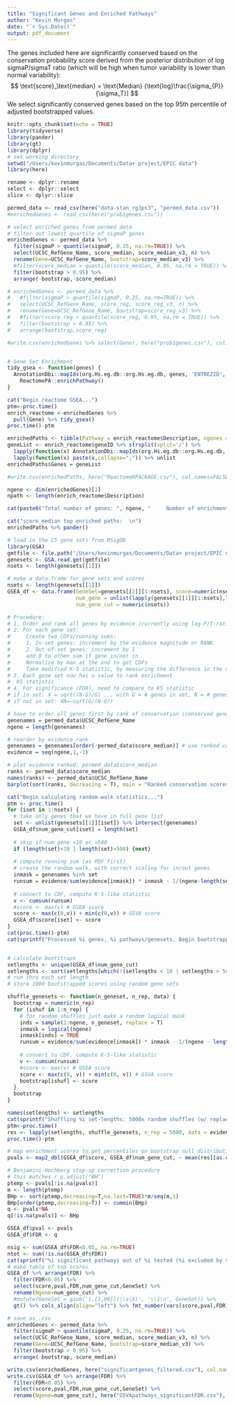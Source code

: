 ```yaml
---
title: "Significant Genes and Enriched Pathways"
author: "Kevin Murgas"
date: "`r Sys.Date()`"
output: pdf_document
---
```


The genes included here are significantly conserved based on the conservation probability score derived from the posterior distribution of log sigmaP/sigmaT ratio (which will be high when tumor variability is lower than normal variability):
$$ \text{score}_\text{median} = \text{Median} (\text{log}\frac{\sigma_{P}}{\sigma_T}) $$
We select significantly conserved genes based on the top 95th percentile of adjusted bootstrapped values.

```r
knitr::opts_chunk$set(echo = TRUE)
library(tidyverse)
library(pander)
library(gt)
library(dplyr)
# set working directory
setwd("/Users/kevinmurgas/Documents/Data+ project/EPIC data")
library(here)

rename <- dplyr::rename
select <- dplyr::select
slice <- dplyr::slice

permed_data <- read_csv(here("data-stan_rg3ps3", "permed_data.csv"))
#enrichedGenes <- read_csv(here("prob1genes.csv"))

```

\section{Reactome Enriched Pathways}
```r

# select enriched genes from permed data
# filter out lowest quartile of sigmaP genes
enrichedGenes <- permed_data %>%
  filter(sigmaP > quantile(sigmaP, 0.25, na.rm=TRUE)) %>%
  select(UCSC_RefGene_Name, score_median, score_median_v3, n) %>%
  rename(Gene=UCSC_RefGene_Name, bootstrap=score_median_v3) %>%
  #filter(score_median > quantile(score_median, 0.95, na.rm = TRUE)) %>%
  filter(bootstrap > 0.95) %>%
  arrange(-bootstrap,-score_median)

# enrichedGenes <- permed_data %>%
#   #filter(sigmaP > quantile(sigmaP, 0.25, na.rm=TRUE)) %>%
#   select(UCSC_RefGene_Name, score_reg, score_reg_v3, n) %>%
#   rename(Gene=UCSC_RefGene_Name, bootstrap=score_reg_v3) %>%
#   #filter(score_reg > quantile(score_reg, 0.95, na.rm = TRUE)) %>%
#   filter(bootstrap > 0.95) %>%
#   arrange(bootstrap,score_reg)

#write.csv(enrichedGenes %>% select(Gene), here("prob1genes.csv"), col.names=FALSE, row.names = FALSE, quote = FALSE)


# Gene Set Enrichment
tidy_gsea <- function(genes) {
  AnnotationDbi::mapIds(org.Hs.eg.db::org.Hs.eg.db, genes, 'ENTREZID', 'SYMBOL') %>%
    ReactomePA::enrichPathway()
}

cat("Begin reactome GSEA...")
ptm<-proc.time()
enrich_reactome <-enrichedGenes %>%
  pull(Gene) %>% tidy_gsea()
proc.time()-ptm

enrichedPaths <- tibble(Pathway = enrich_reactome$Description, ngenes = enrich_reactome$Count, padj = enrich_reactome$p.adjust) %>% arrange(padj)
geneList <- enrich_reactome$geneID %>% strsplit(split='/') %>%
  lapply(function(x) AnnotationDbi::mapIds(org.Hs.eg.db::org.Hs.eg.db, x, 'SYMBOL', 'ENTREZID')) %>%
  lapply(function(x) paste(x,collapse=";")) %>% unlist
enrichedPaths$Genes = geneList

#write.csv(enrichedPaths, here("ReactomeRPACKAGE.csv"), col.names=FALSE, row.names = FALSE, quote = TRUE)

ngene <- dim(enrichedGenes)[1]
npath <- length(enrich_reactome$Description)

cat(paste0("Total number of genes: ", ngene, "     Number of enrichment pathways: ", npath))

cat("score_median top enriched paths:  \n")
enrichedPaths %>% pander()

```

<!-- \newpage -->
<!-- \section{Top Conserved Genes} -->
<!-- ```{r genes, echo=FALSE, comment=NA} -->
<!-- cat(paste0("score_median top enriched genes:  \n Total number of genes: ", ngene)) -->
<!-- #enrichedGenes %>% arrange(-bootstrap) %>% rename(nsites=n) %>% pander() -->

<!-- ``` -->

\newpage
\section{GSVA-type analysis}
```r
# load in the C5 gene sets from MSigDB
library(GSA)
gmtfile <- file.path("/Users/kevinmurgas/Documents/Data+ project/EPIC data","c2.cp.v7.1.symbols.gmt")
genesets <- GSA.read.gmt(gmtfile)
nsets <- length(genesets[[1]])

# make a data.frame for gene sets and scores
nsets <- length(genesets[[1]])
GSEA_df <- data.frame(GeneSet=genesets[[2]][1:nsets], score=numeric(nsets),
                      num_gene = unlist(lapply(genesets[[1]][1:nsets],length)),
                      num_gene_cut = numeric(nsets))

```

\subsection{Evidence: conservation score rank}
```r
# Procedure:
# 1. Order and rank all genes by evidence (currently using log-P/T-ratio integral > 0)
# 2. For each gene set:
#     Create two CDFs/running sums:
#     1. In-set genes: increment by the evidence magnitude or RANK
#     2. Out-of-set genes: increment by 1
#     add 0 to other sum if gene in/not in
#     Normalize by max at the end to get CDFs
#     Take modified K-S statistic, by measuring the difference in the max and min differences of the two CDFs
# 3. Each gene set now has a value to rank enrichment
#  KS statistic
# 4. For significance (FDR), need to compare to KS statistic
# if in set: X = sqrt((N-G)/G) ... with G = # genes in set, N = # genes total
# if not in set: XN=−sqrt(G/(N-G))

# have to order all genes first by rank of conservation (conserved genes come first)
genenames = permed_data$UCSC_RefGene_Name
ngene = length(genenames)

# reorder by evidence rank
genenames = genenames[order(-permed_data$score_median)] # use ranked conservation score as evidence
evidence = seq(ngene,1,-1)

# plot evidence ranked: permed_data$score_median
ranks <- permed_data$score_median
names(ranks) <- permed_data$UCSC_RefGene_Name
barplot(sort(ranks, decreasing = T), main = "Ranked conservation scores")

cat("Begin calculating random-walk statistics...")
ptm <- proc.time()
for (iset in 1:nsets) {
  # take only genes that we have in full gene list
  set <- unlist(genesets[[1]][iset]) %>% intersect(genenames)
  GSEA_df$num_gene_cut[iset] = length(set)
  
  # skip if num_gene <10 or >500
  if (length(set)<10 | length(set)>500) {next}
  
  # compute running sum (as PDF first)
  # create the random walk, with correct scaling for in/out genes
  inmask = genenames %in% set
  runsum = evidence/sum(evidence[inmask]) * inmask - 1/(ngene-length(set)) * !inmask
  
  # convert to CDF, compute K-S-like statistic
  v <- cumsum(runsum)
  #score <- max(v) # GSEA score
  score <- max(c(0,v)) + min(c(0,v)) # GSVA score
  GSEA_df$score[iset] <- score
}
cat(proc.time()-ptm)
cat(sprintf("Processed %i genes, %i pathways/genesets. Begin bootstrapping...",ngene,nsets))


# calculate bootstraps
setlengths <- unique(GSEA_df$num_gene_cut)
setlengths <- sort(setlengths[which(!(setlengths < 10 | setlengths > 500))])
# run thru each set length
# store 1000 bootstrapped scores using random gene sets

shuffle_genesets <- function(n_geneset, n_rep, data) {
  bootstrap = numeric(n_rep)
  for (ishuf in 1:n_rep) {
    # for random shuffles just make a random logical mask
    inds = sample(1:ngene, n_geneset, replace = T)
    inmask = logical(ngene)
    inmask[inds] = TRUE
    runsum = evidence/sum(evidence[inmask]) * inmask - 1/(ngene - length(set)) * !inmask
    
    # convert to CDF, compute K-S-like statistic
    v <- cumsum(runsum)
    #score <- max(v) # GSEA score
    score <- max(c(0, v)) + min(c(0, v)) # GSVA score
    bootstrap[ishuf] <- score
  }
  bootstrap
}

names(setlengths) <- setlengths
cat(sprintf("Shuffling %i set-lengths: 5000x random shuffles (w/ replacement)",length(setlengths)))
ptm<-proc.time()
res <- lapply(setlengths, shuffle_genesets, n_rep = 5000, data = evidence)
proc.time()-ptm

# map enrichment scores to get percentiles on bootstrap null distribution using upper tail probability
pvals <- map2_dbl(GSEA_df$score, GSEA_df$num_gene_cut, ~ mean(res[[as.character(.y)]] > .x))

# Benjamini-Hochberg step-up correction procedure
# this matches r p.adjust("BH")
ptemp <- pvals[!is.na(pvals)]
m <- length(ptemp)
BHp <- sort(ptemp,decreasing=T,na.last=TRUE)*m/seq(m,1)
BHp[order(ptemp,decreasing=T)] <- cummin(BHp)
q <- pvals*NA
q[!is.na(pvals)] <- BHp

GSEA_df$pval <- pvals
GSEA_df$FDR <- q

nsig <- sum(GSEA_df$FDR<0.05, na.rm=TRUE)
ntot <- sum(!is.na(GSEA_df$FDR))
cat(sprintf("%i significant pathways out of %i tested (%i excluded by size <10 | >500)", nsig, ntot, nsets-ntot))
# make table of top scores
GSEA_df %>% arrange(FDR) %>%
  filter(FDR<0.05) %>%
  select(score,pval,FDR,num_gene_cut,GeneSet) %>%
  rename(Ngene=num_gene_cut) %>%
  #mutate(GeneSet = gsub('(.{1,90})(\\s|$)', '\\1\n', GeneSet)) %>%
  gt() %>% cols_align(align="left") %>% fmt_number(vars(score,pval,FDR),decimals=3)

# save as .csv
enrichedGenes <- permed_data %>%
  filter(sigmaP > quantile(sigmaP, 0.25, na.rm=TRUE)) %>%
  select(UCSC_RefGene_Name, score_median, score_median_v3, n) %>%
  rename(Gene=UCSC_RefGene_Name, bootstrap=score_median_v3) %>%
  filter(bootstrap > 0.95) %>%
  arrange(-bootstrap,-score_median)

write.csv(enrichedGenes, here("significantgenes_filtered.csv"), col.names=FALSE, row.names = FALSE, quote = FALSE)
write.csv(GSEA_df %>% arrange(FDR) %>%
  filter(FDR<0.05) %>%
  select(score,pval,FDR,num_gene_cut,GeneSet) %>%
  rename(Ngene=num_gene_cut), here("GSVApathways_significantFDR.csv"), col.names=FALSE, row.names = FALSE, quote = FALSE)
```
